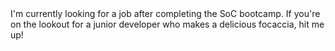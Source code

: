 
<article class='my-24 px-5 font-mono prose prose-xl lg:prose-2xl prose-invert'>
  I'm currently looking for a job after completing the SoC bootcamp. If you're on the lookout for a
  junior developer who makes a delicious focaccia, hit me up!
  <section className='flex flex-row justify-end gap-5'>
    <a href='mailto:mmserrapica@tutanota.com' target='blank'>
      <Icon
        name='simple-icons:maildotru'
        title='Neon pink version @ (at) symbol.'
        className='size-10 lg:size-12 lg:-mt-10  text-neonp hover:animate-pulse'
      />
    </a>
    <a href='https://github.com/mickeymarse' target='blank'>
      <Icon
        name='simple-icons:github'
        title='Neon pink version of the Github logo.'
        className='size-10 lg:size-12 lg:-mt-10  text-neonp hover:animate-pulse'
      />
    </a>
    <a href='https://www.linkedin.com/in/michele-maria-serrapica-b50963288/' target='blank'>
      <Icon
        name='simple-icons:linkedin'
        title='Neon pink version of the Linkedin logo.'
        className='size-10 lg:size-12 lg:-mt-10  text-neonp hover:animate-pulse'
      />
    </a>
  </section>
</article>
